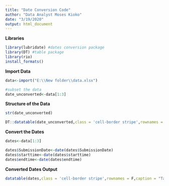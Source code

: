 ---
title: "Date Conversion Code"
author: "Data Analyst Moses Kioko"
date: "3/19/2020"
output: html_document
---

**Libraries**
```{r message=FALSE, warning=FALSE}
library(lubridate) #dates conversion package
library(DT) #table package
library(rio)
install_formats()
```


**Import Data**
```{r message=FALSE, warning=FALSE}
data<-import("E:\\New folder\\data.xlsx")

#subset the data
date_unconverted<-data[1:3]
```

**Structure of the Data**
```{r}
str(date_unconverted)

DT::datatable(date_unconverted,class = 'cell-border stripe',rownames = F,caption = "Table 1: Un-converted Dates",options = list(columnDefs = list(list(className = 'dt-center', targets = 0:2))))
```

**Convert the Dates** 
```{r message=FALSE, warning=FALSE}

dates<-data[1:3]

dates$SubmissionDate<-date(dates$SubmissionDate)
dates$starttime<-date(dates$starttime)
dates$endtime<-date(dates$endtime)
```
**Converted Dates Output**
```{r}
datatable(dates,class = 'cell-border stripe',rownames = F,caption = "Table 2: Converted Dates",options = list(columnDefs = list(list(className = 'dt-center', targets = 0:2))))
```



